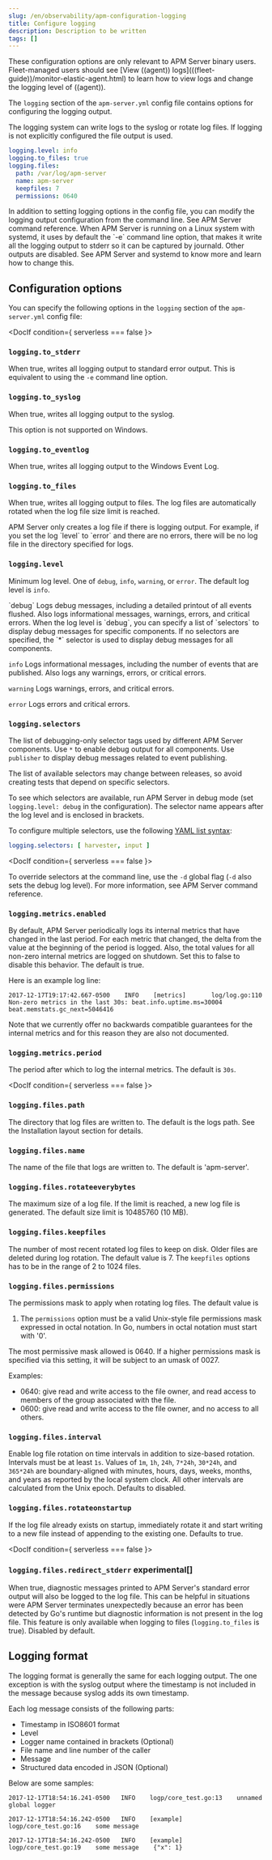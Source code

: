 ```yaml
---
slug: /en/observability/apm-configuration-logging
title: Configure logging
description: Description to be written
tags: []
---
```



<div id="apm-configuration-logging"></div>

<ApmSupportOverview binary={true} fleet={false}>
  These configuration options are only relevant to APM Server binary users.
  Fleet-managed users should see [View ((agent)) logs](((fleet-guide))/monitor-elastic-agent.html)
  to learn how to view logs and change the logging level of ((agent)).
</ApmSupportOverview>

The `logging` section of the `apm-server.yml` config file contains options
for configuring the logging output.

The logging system can write logs to the syslog or rotate log files. If logging
is not explicitly configured the file output is used.

```yaml
logging.level: info
logging.to_files: true
logging.files:
  path: /var/log/apm-server
  name: apm-server
  keepfiles: 7
  permissions: 0640
```

<DocCallOut title="Tip">
In addition to setting logging options in the config file, you can modify
the logging output configuration from the command line. See
<DocLink slug="/en/observability/apm-command-line-options">APM Server command reference</DocLink>.
</DocCallOut>

<DocCallOut title="Warning" color="warning">
When APM Server is running on a Linux system with systemd, it uses
by default the `-e` command line option, that makes it write all the logging output
to stderr so it can be captured by journald. Other outputs are disabled. See
<DocLink slug="/en/observability/apm-running-with-systemd">APM Server and systemd</DocLink> to know more and learn how to change this.
</DocCallOut>

<div id="configuration_options"></div>

## Configuration options

You can specify the following options in the `logging` section of the
`apm-server.yml` config file:


<DocIf condition={ serverless === false }>

<div id="`logging.to_stderr`"></div>

### `logging.to_stderr`

When true, writes all logging output to standard error output. This is
equivalent to using the `-e` command line option.

<div id="`logging.to_syslog`"></div>

### `logging.to_syslog`

When true, writes all logging output to the syslog.

<DocCallOut title="Note">
This option is not supported on Windows.
</DocCallOut>

<div id="`logging.to_eventlog`"></div>

### `logging.to_eventlog`

When true, writes all logging output to the Windows Event Log.

<div id="`logging.to_files`"></div>

### `logging.to_files`

When true, writes all logging output to files. The log files are automatically
rotated when the log file size limit is reached.

<DocCallOut title="Note">
APM Server only creates a log file if there is logging output. For
example, if you set the log <DocLink slug="/en/observability/apm-configuration-logging" section="logginglevel">`level`</DocLink> to `error` and there are no
errors, there will be no log file in the directory specified for logs.
</DocCallOut>

</DocIf>

<div id="apm-level"></div>

### `logging.level`

Minimum log level. One of `debug`, `info`, `warning`, or `error`. The default
log level is `info`.

<DocDefList>
  <DocDefTerm>`debug`</DocDefTerm>
  <DocDefDescription>
    Logs debug messages, including a detailed printout of all events
    flushed. Also logs informational messages, warnings, errors, and
    critical errors. When the log level is `debug`, you can specify a list of
    <DocLink slug="/en/observability/apm-configuration-logging" section="loggingselectors">`selectors`</DocLink> to display debug messages for specific components. If
    no selectors are specified, the `*` selector is used to display debug messages
    for all components.
  </DocDefDescription>

  <DocDefTerm>`info`</DocDefTerm>
  <DocDefDescription>
    Logs informational messages, including the number of events that are
    published. Also logs any warnings, errors, or critical errors.
  </DocDefDescription>

  <DocDefTerm>`warning`</DocDefTerm>
  <DocDefDescription>
    Logs warnings, errors, and critical errors.
  </DocDefDescription>

  <DocDefTerm>`error`</DocDefTerm>
  <DocDefDescription>
    Logs errors and critical errors.
  </DocDefDescription>
</DocDefList>

<div id="apm-selectors"></div>

### `logging.selectors`

The list of debugging-only selector tags used by different APM Server components.
Use `*` to enable debug output for all components. Use `publisher` to display
debug messages related to event publishing.

<DocCallOut title="Tip">

The list of available selectors may change between releases, so avoid creating
tests that depend on specific selectors.

To see which selectors are available, run APM Server in debug mode
(set `logging.level: debug` in the configuration). The selector name appears
after the log level and is enclosed in brackets.

</DocCallOut>

To configure multiple selectors, use the following [YAML list syntax](((beats-ref))/config-file-format.html):

```yaml
logging.selectors: [ harvester, input ]
```

<DocIf condition={ serverless === false }>

To override selectors at the command line, use the `-d` global flag (`-d` also
sets the debug log level). For more information, see <DocLink slug="/en/observability/apm-command-line-options">APM Server command reference</DocLink>.

</DocIf>

<div id="`logging.metrics.enabled`"></div>

### `logging.metrics.enabled`

By default, APM Server periodically logs its internal metrics that have
changed in the last period. For each metric that changed, the delta from the
value at the beginning of the period is logged. Also, the total values for all
non-zero internal metrics are logged on shutdown. Set this to false to disable
this behavior. The default is true.

Here is an example log line:

```shell
2017-12-17T19:17:42.667-0500    INFO    [metrics]       log/log.go:110  Non-zero metrics in the last 30s: beat.info.uptime.ms=30004 beat.memstats.gc_next=5046416
```

Note that we currently offer no backwards compatible guarantees for the internal
metrics and for this reason they are also not documented.

<div id="`logging.metrics.period`"></div>

### `logging.metrics.period`

The period after which to log the internal metrics. The default is `30s`.

<DocIf condition={ serverless === false }>

<div id="`logging.files.path`"></div>

### `logging.files.path`

The directory that log files are written to. The default is the logs path. See
the <DocLink slug="/en/observability/apm-directory-layout">Installation layout</DocLink> section for details.

<div id="`logging.files.name`"></div>

### `logging.files.name`

The name of the file that logs are written to. The default is 'apm-server'.

<div id="`logging.files.rotateeverybytes`"></div>

### `logging.files.rotateeverybytes`

The maximum size of a log file. If the limit is reached, a new log file is
generated. The default size limit is 10485760 (10 MB).

<div id="`logging.files.keepfiles`"></div>

### `logging.files.keepfiles`

The number of most recent rotated log files to keep on disk. Older files are
deleted during log rotation. The default value is 7. The `keepfiles` options has
to be in the range of 2 to 1024 files.

<div id="`logging.files.permissions`"></div>

### `logging.files.permissions`

The permissions mask to apply when rotating log files. The default value is
1. The `permissions` option must be a valid Unix-style file permissions mask
    expressed in octal notation. In Go, numbers in octal notation must start with
    '0'.

The most permissive mask allowed is 0640. If a higher permissions mask is
specified via this setting, it will be subject to an umask of 0027.

Examples:

* 0640: give read and write access to the file owner, and read access to members of the group associated with the file.
* 0600: give read and write access to the file owner, and no access to all others.

<div id="`logging.files.interval`"></div>

### `logging.files.interval`

Enable log file rotation on time intervals in addition to size-based rotation.
Intervals must be at least `1s`. Values of `1m`, `1h`, `24h`, `7*24h`, `30*24h`, and `365*24h`
are boundary-aligned with minutes, hours, days, weeks, months, and years as
reported by the local system clock. All other intervals are calculated from the
Unix epoch. Defaults to disabled.
</DocIf>

<div id="`logging.files.rotateonstartup`"></div>

### `logging.files.rotateonstartup`

If the log file already exists on startup, immediately rotate it and start
writing to a new file instead of appending to the existing one. Defaults to
true.

<DocIf condition={ serverless === false }>

<div id="`logging.files.redirect_stderr`_<DocBadge template="></div>

### `logging.files.redirect_stderr` experimental[]

When true, diagnostic messages printed to APM Server's standard error output
will also be logged to the log file. This can be helpful in situations were
APM Server terminates unexpectedly because an error has been detected by
Go's runtime but diagnostic information is not present in the log file.
This feature is only available when logging to files (`logging.to_files` is true).
Disabled by default.
</DocIf>

<div id="logging_format"></div>

## Logging format

The logging format is generally the same for each logging output. The one
exception is with the syslog output where the timestamp is not included in the
message because syslog adds its own timestamp.

Each log message consists of the following parts:

* Timestamp in ISO8601 format
* Level
* Logger name contained in brackets (Optional)
* File name and line number of the caller
* Message
* Structured data encoded in JSON (Optional)

Below are some samples:

`2017-12-17T18:54:16.241-0500	INFO	logp/core_test.go:13	unnamed global logger`

`2017-12-17T18:54:16.242-0500	INFO	[example]	logp/core_test.go:16	some message`

`2017-12-17T18:54:16.242-0500	INFO	[example]	logp/core_test.go:19	some message	{"x": 1}`
